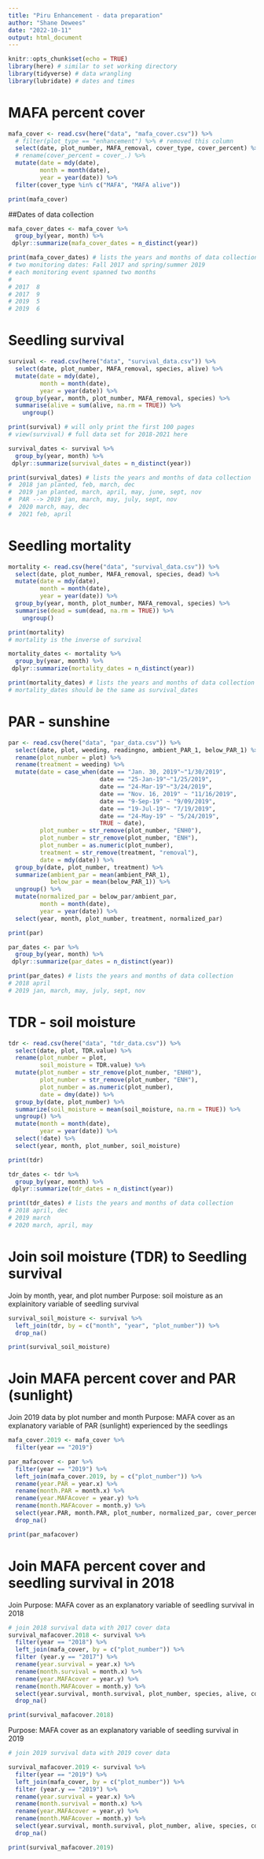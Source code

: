 ```yaml
---
title: "Piru Enhancement - data preparation"
author: "Shane Dewees"
date: "2022-10-11"
output: html_document
---
```


```r
knitr::opts_chunk$set(echo = TRUE)
library(here) # similar to set working directory
library(tidyverse) # data wrangling
library(lubridate) # dates and times
```

# MAFA percent cover
```r
mafa_cover <- read.csv(here("data", "mafa_cover.csv")) %>%
  # filter(plot_type == "enhancement") %>% # removed this column
  select(date, plot_number, MAFA_removal, cover_type, cover_percent) %>% 
  # rename(cover_percent = cover_.) %>% 
  mutate(date = mdy(date),
         month = month(date),
         year = year(date)) %>% 
  filter(cover_type %in% c("MAFA", "MAFA alive")) 

print(mafa_cover)
```
##Dates of data collection
``` r
mafa_cover_dates <- mafa_cover %>% 
  group_by(year, month) %>% 
 dplyr::summarize(mafa_cover_dates = n_distinct(year))

print(mafa_cover_dates) # lists the years and months of data collection
# two monitoring dates: Fall 2017 and spring/summer 2019
# each monitoring event spanned two months 
# 
# 2017	8		
# 2017	9			
# 2019	5			
# 2019	6	
```

# Seedling survival
```r
survival <- read.csv(here("data", "survival_data.csv")) %>% 
  select(date, plot_number, MAFA_removal, species, alive) %>% 
  mutate(date = mdy(date),
         month = month(date),
         year = year(date)) %>% 
  group_by(year, month, plot_number, MAFA_removal, species) %>% 
  summarise(alive = sum(alive, na.rm = TRUE)) %>% 
    ungroup()

print(survival) # will only print the first 100 pages
# view(survival) # full data set for 2018-2021 here


```
```r
survival_dates <- survival %>% 
  group_by(year, month) %>% 
 dplyr::summarize(survival_dates = n_distinct(year))

print(survival_dates) # lists the years and months of data collection
#  2018 jan planted, feb, march, dec
#  2019 jan planted, march, april, may, june, sept, nov 
#  PAR --> 2019 jan, march, may, july, sept, nov
#  2020 march, may, dec
#  2021 feb, april
```
# Seedling mortality
```r
mortality <- read.csv(here("data", "survival_data.csv")) %>% 
  select(date, plot_number, MAFA_removal, species, dead) %>% 
  mutate(date = mdy(date),
         month = month(date),
         year = year(date)) %>% 
  group_by(year, month, plot_number, MAFA_removal, species) %>% 
  summarise(dead = sum(dead, na.rm = TRUE)) %>% 
    ungroup()

print(mortality)
# mortality is the inverse of survival

```
```r

mortality_dates <- mortality %>% 
  group_by(year, month) %>% 
 dplyr::summarize(mortality_dates = n_distinct(year))

print(mortality_dates) # lists the years and months of data collection
# mortality_dates should be the same as survival_dates
```


# PAR - sunshine
```r
par <- read.csv(here("data", "par_data.csv")) %>% 
  select(date, plot, weeding, readingno, ambient_PAR_1, below_PAR_1) %>% 
  rename(plot_number = plot) %>% 
  rename(treatment = weeding) %>% 
  mutate(date = case_when(date == "Jan. 30, 2019"~"1/30/2019",
                          date == "25-Jan-19"~"1/25/2019",
                          date == "24-Mar-19"~"3/24/2019",
                          date == "Nov. 16, 2019" ~ "11/16/2019",
                          date == "9-Sep-19" ~ "9/09/2019",
                          date == "19-Jul-19"~ "7/19/2019",
                          date == "24-May-19" ~ "5/24/2019",
                          TRUE ~ date),
         plot_number = str_remove(plot_number, "ENH0"),
         plot_number = str_remove(plot_number, "ENH"),
         plot_number = as.numeric(plot_number),
         treatment = str_remove(treatment, "removal"),
         date = mdy(date)) %>% 
  group_by(date, plot_number, treatment) %>% 
  summarize(ambient_par = mean(ambient_PAR_1),
            below_par = mean(below_PAR_1)) %>% 
  ungroup() %>% 
  mutate(normalized_par = below_par/ambient_par,
         month = month(date),
         year = year(date)) %>% 
  select(year, month, plot_number, treatment, normalized_par) 

print(par)
```

```r
par_dates <- par %>% 
  group_by(year, month) %>% 
 dplyr::summarize(par_dates = n_distinct(year))

print(par_dates) # lists the years and months of data collection
# 2018 april
# 2019 jan, march, may, july, sept, nov
```


# TDR - soil moisture
```r
tdr <- read.csv(here("data", "tdr_data.csv")) %>% 
  select(date, plot, TDR.value) %>% 
  rename(plot_number = plot,
         soil_moisture = TDR.value) %>% 
  mutate(plot_number = str_remove(plot_number, "ENH0"),
         plot_number = str_remove(plot_number, "ENH"),
         plot_number = as.numeric(plot_number),
         date = dmy(date)) %>% 
  group_by(date, plot_number) %>% 
  summarize(soil_moisture = mean(soil_moisture, na.rm = TRUE)) %>% 
  ungroup() %>% 
  mutate(month = month(date),
         year = year(date)) %>% 
  select(!date) %>% 
  select(year, month, plot_number, soil_moisture)

print(tdr)
```
```r
tdr_dates <- tdr %>% 
  group_by(year, month) %>% 
 dplyr::summarize(tdr_dates = n_distinct(year))

print(tdr_dates) # lists the years and months of data collection
# 2018 april, dec
# 2019 march
# 2020 march, april, may
```


# Join soil moisture (TDR) to Seedling survival 
Join by month, year, and plot number
Purpose: soil moisture as an explainitory variable of seedling survival
```r
survival_soil_moisture <- survival %>% 
  left_join(tdr, by = c("month", "year", "plot_number")) %>% 
  drop_na()

print(survival_soil_moisture)
```


# Join MAFA percent cover and PAR (sunlight)
Join 2019 data by plot number and month 
Purpose: MAFA cover as an explanatory variable of PAR (sunlight) experienced by the seedlings
```r
mafa_cover.2019 <- mafa_cover %>% 
  filter(year == "2019")

par_mafacover <- par %>% 
  filter(year == "2019") %>% 
  left_join(mafa_cover.2019, by = c("plot_number")) %>% 
  rename(year.PAR = year.x) %>% 
  rename(month.PAR = month.x) %>% 
  rename(year.MAFAcover = year.y) %>% 
  rename(month.MAFAcover = month.y) %>% 
  select(year.PAR, month.PAR, plot_number, normalized_par, cover_percent) %>% 
  drop_na() 

print(par_mafacover)
```


# Join MAFA percent cover and seedling survival in 2018
Join 
Purpose: MAFA cover as an explanatory variable of seedling survival in 2018
```r
# join 2018 survival data with 2017 cover data
survival_mafacover.2018 <- survival %>% 
  filter(year == "2018") %>% 
  left_join(mafa_cover, by = c("plot_number")) %>% 
  filter (year.y == "2017") %>% 
  rename(year.survival = year.x) %>% 
  rename(month.survival = month.x) %>% 
  rename(year.MAFAcover = year.y) %>% 
  rename(month.MAFAcover = month.y) %>% 
  select(year.survival, month.survival, plot_number, species, alive, cover_percent, year.MAFAcover) %>% 
  drop_na() 

print(survival_mafacover.2018)
```

Purpose: MAFA cover as an explanatory variable of seedling survival in 2019
```r
# join 2019 survival data with 2019 cover data

survival_mafacover.2019 <- survival %>% 
  filter(year == "2019") %>% 
  left_join(mafa_cover, by = c("plot_number")) %>% 
  filter (year.y == "2019") %>% 
  rename(year.survival = year.x) %>% 
  rename(month.survival = month.x) %>% 
  rename(year.MAFAcover = year.y) %>% 
  rename(month.MAFAcover = month.y) %>% 
  select(year.survival, month.survival, plot_number, alive, species, cover_percent, year.MAFAcover) %>% 
  drop_na() 

print(survival_mafacover.2019)
```

